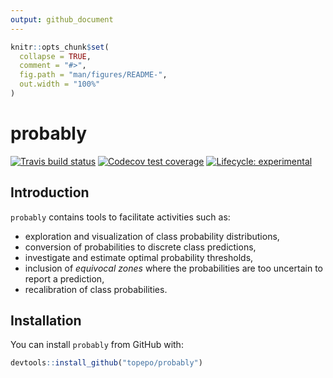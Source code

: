 ```yaml
---
output: github_document
---
```


<!-- README.md is generated from README.Rmd. Please edit that file -->

```r
knitr::opts_chunk$set(
  collapse = TRUE,
  comment = "#>",
  fig.path = "man/figures/README-",
  out.width = "100%"
)
```

# probably

[![Travis build status](https://travis-ci.org/topepo/probably.svg?branch=master)](https://travis-ci.org/topepo/probably)
[![Codecov test coverage](https://codecov.io/gh/topepo/probably/branch/master/graph/badge.svg)](https://codecov.io/gh/topepo/probably?branch=master)
[![Lifecycle: experimental](https://img.shields.io/badge/lifecycle-experimental-orange.svg)](https://www.tidyverse.org/lifecycle/#experimental)

## Introduction

`probably` contains tools to facilitate activities such as:

 * exploration and visualization of class probability distributions,
 * conversion of probabilities to discrete class predictions,
 * investigate and estimate optimal probability thresholds,
 * inclusion of _equivocal zones_ where the probabilities are too uncertain to report a prediction, 
 * recalibration of class probabilities.  

## Installation

You can install `probably` from GitHub with:

```r
devtools::install_github("topepo/probably")
```
